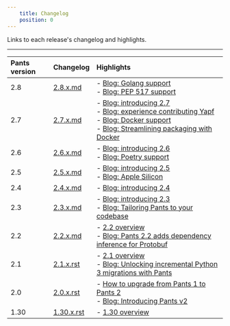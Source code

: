 ```yaml
---
    title: Changelog
    position: 0
---
```


Links to each release's changelog and highlights.

---

| Pants version | Changelog | Highlights |
| :--- | :--- | :--- |
| 2.8 | [2.8.x.md](https://github.com/pantsbuild/pants/blob/main/src/python/pants/notes/2.8.x.md) | - [Blog: Golang support](https://blog.pantsbuild.org/golang-support-pants-28/)<br/>- [Blog: PEP 517 support](https://blog.pantsbuild.org/pants-supports-pep-517/) |
| 2.7 | [2.7.x.md](https://github.com/pantsbuild/pants/blob/main/src/python/pants/notes/2.7.x.md) | - [Blog: introducing 2.7](https://blog.pantsbuild.org/introducing-pants-2-7/)<br/>- [Blog: experience contributing Yapf](https://blog.pantsbuild.org/contributing-yapf-support/)<br/>- [Blog: Docker support](https://blog.pantsbuild.org/docker-support/)<br/>- [Blog: Streamlining packaging with Docker](https://blog.pantsbuild.org/pants-pex-and-docker/) |
| 2.6 | [2.6.x.md](https://github.com/pantsbuild/pants/blob/main/src/python/pants/notes/2.6.x.md) | - [Blog: introducing 2.6](https://blog.pantsbuild.org/introducing-pants-2-6/)<br/>- [Blog: Poetry support](https://blog.pantsbuild.org/poetry-support-for-pants-2-6/) |
| 2.5 | [2.5.x.md](https://github.com/pantsbuild/pants/blob/main/src/python/pants/notes/2.5.x.md) | - [Blog: introducing 2.5](https://blog.pantsbuild.org/introducing-pants-2-5/)<br/>- [Blog: Apple Silicon](https://blog.pantsbuild.org/how-we-added-apple-silicon-support-to-pants/) |
| 2.4 | [2.4.x.md](https://github.com/pantsbuild/pants/blob/main/src/python/pants/notes/2.4.x.md) | - [Blog: introducing 2.4](https://blog.pantsbuild.org/introducing-pants-build-2-4-0/) |
| 2.3 | [2.3.x.md](https://github.com/pantsbuild/pants/blob/main/src/python/pants/notes/2.3.x.md) | - [Blog: introducing 2.3](https://blog.pantsbuild.org/introducing-pants-2-3-0/)<br/>- [Blog: Tailoring Pants to your codebase](https://blog.pantsbuild.org/tailoring-pants-to-your-codebase/) |
| 2.2 | [2.2.x.md](https://github.com/pantsbuild/pants/blob/main/src/python/pants/notes/2.2.x.md) | - [2.2 overview](doc:release-notes-2-2)<br/>- [Blog: Pants 2.2 adds dependency inference for Protobuf](https://blog.pantsbuild.org/pants-2-2-adds-dependency-inference-for-protobuf/) |
| 2.1 | [2.1.x.rst](https://github.com/pantsbuild/pants/blob/main/src/python/pants/notes/2.1.x.rst) | - [2.1 overview](doc:release-notes-2-1)<br/>- [Blog: Unlocking incremental Python 3 migrations with Pants](https://blog.pantsbuild.org/python-3-migrations/) |
| 2.0 | [2.0.x.rst](https://github.com/pantsbuild/pants/blob/main/src/python/pants/notes/2.0.x.rst) | - [How to upgrade from Pants 1 to Pants 2](doc:how-to-upgrade-pants-2-0)<br/>- [Blog: Introducing Pants v2](https://blog.pantsbuild.org/introducing-pants-v2/) |
| 1.30 | [1.30.x.rst](https://github.com/pantsbuild/pants/blob/main/src/python/pants/notes/1.30.x.rst) | - [1.30 overview](doc:release-notes-1-30) |
